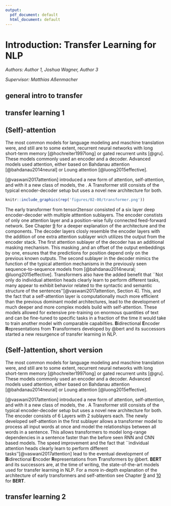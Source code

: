 ```yaml
---
output:
  pdf_document: default
  html_document: default
---
```

# Introduction: Transfer Learning for NLP

*Authors: Author 1, Joshua Wagner, Author 3*

*Supervisor: Matthias Aßenmacher*


## general intro to transfer


## transfer learning 1

## (Self)-attention

The most common models for language modeling and maschine translation were, and still are to some extent, recurrent neural networks with long short-term memory [@hochreiter1997long] or gated recurrent units [@gru]. These models commonly used an encoder and a decoder. Advanced models used attention, either based on Bahdanau attention [@bahdanau2014neural] or Loung attention [@luong2015effective].

[@vaswani2017attention] introduced a new form of attention, self-attention, and with it a new class of models, the \textit{transformers}. A Transformer still consists of the typical encoder-decoder setup but uses a novel new architecture for both.

```r
knitr::include_graphics(rep('figures/02-00/transformer.png'))
```

The early transformer from tensor2tensor consisted of a six layer deep encoder-decoder with multiple atttention sublayers. The encoder constists of only one attention layer and a position-wise fully connected feed-forward network. See Chapter [9](#Attention-and-self-Attention-for-nlp) for a deeper explanation of the architecture and the components. The decoder layers closly resemble the encoder layers with the addition of one extra attention sublayer wich utilizes the output from the encoder stack. The first attention sublayer of the decoder has an additional masking mechanism. This masking ,and an offset of the output embeddings by one, ensures that the predictions for position \textit{i} depend only on the previous known outputs. The second sublayer in the decoder mimics the function of the typical attention mechanisms in the previously seen sequence-to-sequence models from [@bahdanau2014neural; @luong2015effective]. Transformers also have the added benefit that ``Not only do individual attention heads clearly learn to perform different tasks, many appear to exhibit behavior related to the syntactic and semantic structure of the sentences''[@vaswani2017attention, Section 4]. This, and the fact that a self-attention layer is computationally much more efficient than the previous dominant model architectures, lead to the development of much deeper and more complex models build with self-attention. These models allowed for extensive pre-training on enormous quantities of text and can be fine-tuned to specific tasks in a fraction of the time it would take to train another model with comparable capabilties.  **B**idirectional **E**ncoder **R**epresentations from **T**ransformers developed by @bert and its successors started a new resurgence of transfer learning in NLP.


## (Self-)attention, short version
The most common models for language modeling and maschine translation were, and still are to some extent, recurrent neural networks with long short-term memory [@hochreiter1997long] or gated recurrent units [@gru]. These models commonly used an encoder and a decoder. Advanced models used attention, either based on Bahdanau attention [@bahdanau2014neural] or Loung attention [@luong2015effective].

[@vaswani2017attention] introduced a new form of attention, self-attention, and with it a new class of models, the \textit{transformers}. A Transformer still consists of the typical encoder-decoder setup but uses a novel new architecture for both. The encoder consists of 6 Layers with 2 sublayers each. The newly developed self-attention in the first sublayer allows a transformer model to process all input words at once and model the relationships between all words in a sentence. This allows transformers to model long-range dependencies in a sentence faster than the before seen RNN and CNN based models. The speed improvement and the fact that ``individual attention heads clearly learn to perform different tasks''[@vaswani2017attention] lead to the eventual development of **B**idirectional **E**ncoder **R**epresentations from **T**ransformers by @bert. **BERT** and its successors are, at the time of writing, the state-of-the-art models used for transfer learning in NLP. For a more in-depth explanation of the architecture of early transformers and self-attention see Chapter [9](#Attention-and-self-Attention-for-nlp) and [10](#Transfer-Learning-for-NLP-II) for **BERT**.



## transfer learning 2